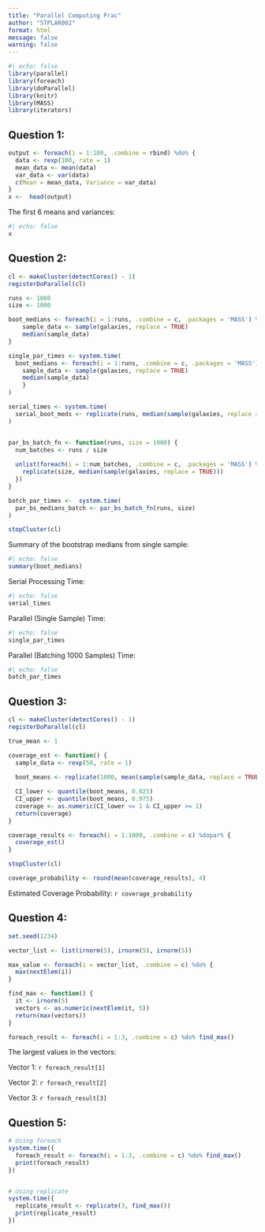 ```yaml
---
title: "Parallel Computing Prac"
author: "STPLAR002"
format: html
message: false
warning: false
---
```


```r
#| echo: false
library(parallel)
library(foreach)
library(doParallel)
library(knitr)
library(MASS) 
library(iterators)
```

## Question 1:

```r
output <- foreach(i = 1:100, .combine = rbind) %do% {
  data <- rexp(100, rate = 1)
  mean_data <- mean(data)
  var_data <- var(data)
  c(Mean = mean_data, Variance = var_data)
}
x <-  head(output)

```

The first 6 means and variances:

```r
#| echo: false
x
```

## Question 2:

```r
cl <- makeCluster(detectCores() - 1)
registerDoParallel(cl)

runs <- 1000  
size <- 1000

boot_medians <- foreach(i = 1:runs, .combine = c, .packages = 'MASS') %dopar% {
    sample_data <- sample(galaxies, replace = TRUE)
    median(sample_data) 
}

single_par_times <- system.time( 
  boot_medians <- foreach(i = 1:runs, .combine = c, .packages = 'MASS') %dopar% {
    sample_data <- sample(galaxies, replace = TRUE)
    median(sample_data) 
    }
)

serial_times <- system.time( 
  serial_boot_meds <- replicate(runs, median(sample(galaxies, replace = TRUE)))
)


par_bs_batch_fn <- function(runs, size = 1000) {
  num_batches <- runs / size  
  
  unlist(foreach(i = 1:num_batches, .combine = c, .packages = 'MASS') %dopar% {
    replicate(size, median(sample(galaxies, replace = TRUE)))
  })
}

batch_par_times <-  system.time( 
  par_bs_medians_batch <- par_bs_batch_fn(runs, size)
)

stopCluster(cl)

```

Summary of the bootstrap medians from single sample:

```r
#| echo: false
summary(boot_medians)
```

Serial Processing Time:

```r
#| echo: false
serial_times
```

Parallel (Single Sample) Time:

```r
#| echo: false
single_par_times
```

Parallel (Batching 1000 Samples) Time:

```r
#| echo: false
batch_par_times
```

## Question 3:

```r
cl <- makeCluster(detectCores() - 1)
registerDoParallel(cl)

true_mean <- 1 

coverage_est <- function() {
  sample_data <- rexp(50, rate = 1)
  
  boot_means <- replicate(1000, mean(sample(sample_data, replace = TRUE)))

  CI_lower <- quantile(boot_means, 0.025)
  CI_upper <- quantile(boot_means, 0.975)
  coverage <- as.numeric(CI_lower <= 1 & CI_upper >= 1)
  return(coverage)
}

coverage_results <- foreach(i = 1:1000, .combine = c) %dopar% {
  coverage_est()
}

stopCluster(cl)

coverage_probability <- round(mean(coverage_results), 4)

```

Estimated Coverage Probability: `r coverage_probability`

## Question 4:

```r
set.seed(1234)

vector_list <- list(irnorm(5), irnorm(5), irnorm(5))

max_value <- foreach(i = vector_list, .combine = c) %do% {
  max(nextElem(i))
}

find_max <- function() {
  it <- irnorm(5) 
  vectors <- as.numeric(nextElem(it, 5))
  return(max(vectors))
}

foreach_result <- foreach(i = 1:3, .combine = c) %do% find_max()

```

The largest values in the vectors:

Vector 1: `r foreach_result[1]`

Vector 2: `r foreach_result[2]`

Vector 3: `r foreach_result[3]`

## Question 5:

```r

# Using foreach
system.time({
  foreach_result <- foreach(i = 1:3, .combine = c) %do% find_max()
  print(foreach_result)
})


# Using replicate
system.time({
  replicate_result <- replicate(3, find_max())
  print(replicate_result)
})


```
